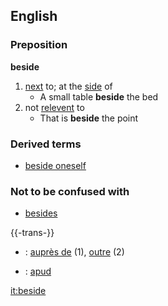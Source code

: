 ==English==
===Preposition===
'''beside'''
# [[next]] to; at the [[side]] of
#* A small table '''beside''' the bed
# not [[relevent]] to
#* That is '''beside''' the point
===Derived terms===
* [[beside oneself]]
===Not to be confused with===
* [[besides]]

{{-trans-}}

* {{fr}} : [[auprès de]] (1), [[outre]] (2)
* {{io}} : [[apud]]

[[it:beside]]